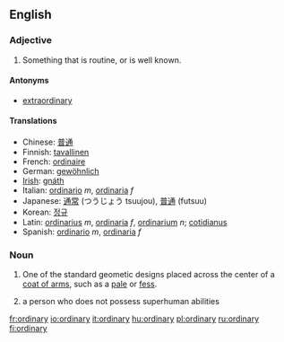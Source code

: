 ==English==

{{rank|shook|fit|distribute|946|ordinary|forms|complete|access}}

===Adjective===
{{en-adj-more}}

# Something that is routine, or is well known.

====Antonyms====
*[[extraordinary]]

====Translations====
*Chinese: [[普通]]
*Finnish: [[tavallinen]]
*French: [[ordinaire]]
*German: [[gewöhnlich]]
*[[Irish]]: [[gnáth]]
*Italian: [[ordinario]] ''m'', [[ordinaria]] ''f''
*Japanese: [[通常]] (つうじょう tsuujou), [[普通]] (futsuu)
*Korean: [[정규]]
*Latin: [[ordinarius]] ''m'', [[ordinaria]] ''f'', [[ordinarium]] ''n''; [[cotidianus]]
*Spanish: [[ordinario]] ''m'', [[ordinaria]] ''f''

===Noun===
{{en-noun-reg-y|ordinar|y}}

# {{heraldry}} One of the standard geometic designs placed across the center of a [[coat of arms]], such as a [[pale]] or [[fess]].
# {{cattag|science fiction}} a person who does not possess superhuman abilities

[[fr:ordinary]]
[[io:ordinary]]
[[it:ordinary]]
[[hu:ordinary]]
[[pl:ordinary]]
[[ru:ordinary]]
[[fi:ordinary]]
